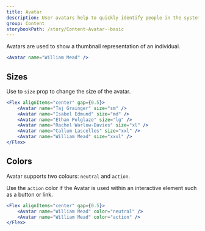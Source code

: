 ```yaml
---
title: Avatar
description: User avatars help to quickly identify people in the system.
group: Content
storybookPath: /story/Content-Avatar--basic
---
```


Avatars are used to show a thumbnail representation of an individual.

```jsx live
<Avatar name="William Mead" />
```

## Sizes

Use to `size` prop to change the size of the avatar.

```jsx live
<Flex alignItems="center" gap={0.5}>
	<Avatar name="Taj Grainger" size="sm" />
	<Avatar name="Isabel Edmund" size="md" />
	<Avatar name="Ethan Polglaze" size="lg" />
	<Avatar name="Rachel Warlow-Davies" size="xl" />
	<Avatar name="Callum Lascelles" size="xxl" />
	<Avatar name="William Mead" size="xxxl" />
</Flex>
```

## Colors

Avatar supports two colours: `neutral` and `action`.

Use the `action` color if the Avatar is used within an interactive element such as a button or link.

```jsx live
<Flex alignItems="center" gap={0.5}>
	<Avatar name="William Mead" color="neutral" />
	<Avatar name="William Mead" color="action" />
</Flex>
```

